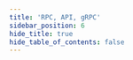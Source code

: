 ```yaml
---
title: 'RPC, API, gRPC'
sidebar_position: 6
hide_title: true
hide_table_of_contents: false
---
```



<PageTitle
  iconUrl="img/dymension-icon.svg"
  title="Dymension Public Endpoints"
  chainId="dymension_1100-1"
  version="v3.2.0"
/>

<Endpoints
  api="https://dymension-api.noders.services"
  rpc="https://dymension-rpc.noders.services"
  grpc="https://dymension-grpc.noders.services:443"
  jsonRpc="https://dymension-jsonrpc.noders.services"
/>
